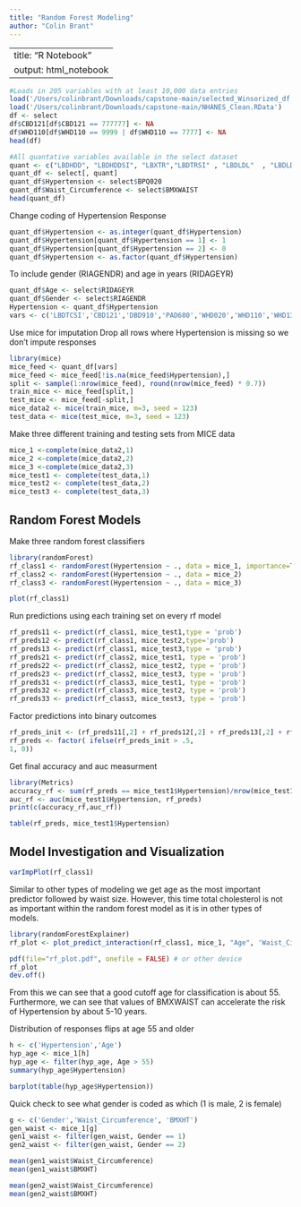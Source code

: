 ```yaml
---
title: "Random Forest Modeling"
author: "Colin Brant"
---
```

---
title: "R Notebook"
output: html_notebook
---

```r
#Loads in 205 variables with at least 10,000 data entries
load('/Users/colinbrant/Downloads/capstone-main/selected_Winsorized_df.Rdata')
load('/Users/colinbrant/Downloads/capstone-main/NHANES_Clean.RData')
df <- select
df$CBD121[df$CBD121 == 777777] <- NA
df$WHD110[df$WHD110 == 9999 | df$WHD110 == 7777] <- NA
head(df)
```

```r
#All quantative variables available in the select dataset
quant <- c("LBDHDD", "LBDHDDSI", "LBXTR","LBDTRSI" , "LBDLDL"  , "LBDLDLSI", "LBXTC"   , "LBDTCSI" , "LBXGLU"  , "LBDGLUSI" ,"CBD121"  , "CBD131"  ,"DBD900"  , "DBD905"  , "DBD910"  , "PAQ625"  , "PAD630"  , "PAQ670"  , "PAD675"  , "PAD680"  , "WHD010"  , "WHD020"  , "WHD050"  , "WHD110", "WHD120" ,  "WHD130"   ,"WHD140" ,  "WHQ150" ,  "BMXWT"  ,  "BMXHT"  ,  "BMXBMI" ,  "BMXLEG" ,  "BMXARML"  ,"BMXARMC", "BPD035"  ,"INDFMPIR", "WTINT2YR", "WTMEC2YR")
quant_df <- select[, quant]
quant_df$Hypertension <- select$BPQ020
quant_df$Waist_Circumference <- select$BMXWAIST
head(quant_df)
```

Change coding of Hypertension Response
```r
quant_df$Hypertension <- as.integer(quant_df$Hypertension)
quant_df$Hypertension[quant_df$Hypertension == 1] <- 1
quant_df$Hypertension[quant_df$Hypertension == 2] <- 0
quant_df$Hypertension <- as.factor(quant_df$Hypertension)
```

To include gender (RIAGENDR) and age in years (RIDAGEYR)
```r
quant_df$Age <- select$RIDAGEYR
quant_df$Gender <- select$RIAGENDR
Hypertension <- quant_df$Hypertension
vars <- c('LBDTCSI','CBD121','DBD910','PAD680','WHD020','WHD110','WHD130','BMXHT','BMXBMI', 'BMXLEG', 'BMXARML', 'BMXARMC','Waist_Circumference','Age','Gender', 'Hypertension')
```

Use mice for imputation 
Drop all rows where Hypertension is missing so we don't impute responses
```r
library(mice)
mice_feed <- quant_df[vars]
mice_feed <- mice_feed[!is.na(mice_feed$Hypertension),]
split <- sample(1:nrow(mice_feed), round(nrow(mice_feed) * 0.7))
train_mice <- mice_feed[split,]
test_mice <- mice_feed[-split,]
mice_data2 <- mice(train_mice, m=3, seed = 123)
test_data <- mice(test_mice, m=3, seed = 123)
```

Make three different training and testing sets from MICE data
```r
mice_1 <-complete(mice_data2,1)
mice_2 <-complete(mice_data2,2)
mice_3 <-complete(mice_data2,3)
mice_test1 <- complete(test_data,1)
mice_test2 <- complete(test_data,2)
mice_test3 <- complete(test_data,3)
```

## Random Forest Models
Make three random forest classifiers
```r
library(randomForest)
rf_class1 <- randomForest(Hypertension ~ ., data = mice_1, importance=TRUE)
rf_class2 <- randomForest(Hypertension ~ ., data = mice_2)
rf_class3 <- randomForest(Hypertension ~ ., data = mice_3)

```


```r
plot(rf_class1)
```
Run predictions using each training set on every rf model
```r
rf_preds11 <- predict(rf_class1, mice_test1,type = 'prob')
rf_preds12 <- predict(rf_class1, mice_test2,type='prob')
rf_preds13 <- predict(rf_class1, mice_test3,type = 'prob')
rf_preds21 <- predict(rf_class2, mice_test1, type = 'prob')
rf_preds22 <- predict(rf_class2, mice_test2, type = 'prob')
rf_preds23 <- predict(rf_class2, mice_test3, type = 'prob')
rf_preds31 <- predict(rf_class3, mice_test1, type = 'prob')
rf_preds32 <- predict(rf_class3, mice_test2, type = 'prob')
rf_preds33 <- predict(rf_class3, mice_test3, type = 'prob')

```
Factor predictions into binary outcomes
```r
rf_preds_init <- (rf_preds11[,2] + rf_preds12[,2] + rf_preds13[,2] + rf_preds21[,2] + rf_preds22[,2] + rf_preds23[,2] + rf_preds31[,2] + rf_preds32[,2] + rf_preds33[,2])/9
rf_preds <- factor( ifelse(rf_preds_init > .5,
1, 0))

```

Get final accuracy and auc measurment
```r
library(Metrics)
accuracy_rf <- sum(rf_preds == mice_test1$Hypertension)/nrow(mice_test1)
auc_rf <- auc(mice_test1$Hypertension, rf_preds)
print(c(accuracy_rf,auc_rf))
```

```r
table(rf_preds, mice_test1$Hypertension)
```


## Model Investigation and Visualization 
```r
varImpPlot(rf_class1)
```
Similar to other types of modeling we get age as the most important predictor followed by waist size. However, this time total cholesterol is not as important within the random forest model as it is in other types of models.



```r
library(randomForestExplainer)
rf_plot <- plot_predict_interaction(rf_class1, mice_1, "Age", 'Waist_Circumference', main = '      Random Forest Prediction')+ theme(text = element_text(size = 20)) + theme(axis.text.y = element_text(size = 25))+theme(axis.text.x = element_text(size = 25))

pdf(file="rf_plot.pdf", onefile = FALSE) # or other device
rf_plot
dev.off()
```
From this we can see that a good cutoff age for classification is about 55. Furthermore, we can see that values of BMXWAIST can accelerate the risk of Hypertension by about 5-10 years.

Distribution of responses flips at age 55 and older
```r
h <- c('Hypertension','Age')
hyp_age <- mice_1[h]
hyp_age <- filter(hyp_age, Age > 55)
summary(hyp_age$Hypertension)
```
```r
barplot(table(hyp_age$Hypertension))
```
Quick check to see what gender is coded as which (1 is male, 2 is female)
```r
g <- c('Gender','Waist_Circumference', 'BMXHT')
gen_waist <- mice_1[g]
gen1_waist <- filter(gen_waist, Gender == 1)
gen2_waist <- filter(gen_waist, Gender == 2)
```

```r
mean(gen1_waist$Waist_Circumference)
mean(gen1_waist$BMXHT)
```

```r
mean(gen2_waist$Waist_Circumference)
mean(gen2_waist$BMXHT)
```

